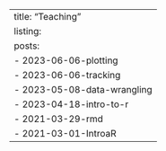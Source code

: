 ---
title: "Teaching"
listing:
  posts:
    - 2023-06-06-plotting
    - 2023-06-06-tracking
    - 2023-05-08-data-wrangling
    - 2023-04-18-intro-to-r
    - 2021-03-29-rmd
    - 2021-03-01-IntroaR
---
